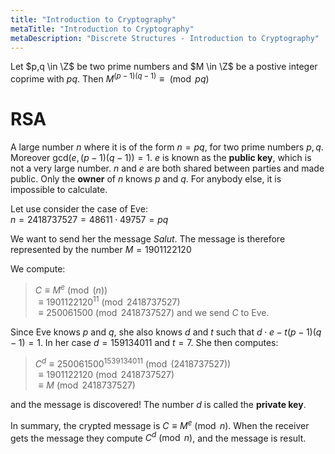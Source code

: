 ```yaml
---
title: "Introduction to Cryptography"
metaTitle: "Introduction to Cryptography"
metaDescription: "Discrete Structures - Introduction to Cryptography"
---
```


<link
  rel="stylesheet"
  href="https://cdn.jsdelivr.net/npm/katex@0.11.0/dist/katex.min.css"
  integrity="sha384-BdGj8xC2eZkQaxoQ8nSLefg4AV4/AwB3Fj+8SUSo7pnKP6Eoy18liIKTPn9oBYNG"
  crossOrigin="anonymous"
/>

Let $p,q \in \Z$ be two prime numbers and $M \in \Z$ be a postive integer coprime with $pq$. Then $M^{(p-1)(q-1)} \equiv \pmod{pq}$

# RSA

A large number $n$ where it is of the form $n=pq$, for two prime numbers $p,q$. Moreover gcd$(e, (p-1)(q-1)) = 1$. $e$ is known as the **public key**, which is not a very large number. $n$ and $e$ are both shared between parties and made public. Only the **owner** of $n$ knows $p$ and $q$. For anybody else, it is impossible to calculate. 

Let use consider the case of Eve:  
$n = 2418737527 = 48611 \cdot 49757 = pq$

We want to send her the message *Salut*. The message is therefore represented by the number $M = 1901122120$ 

We compute:
> $C\equiv M^e \pmod(n)$  
> $\equiv 1901122120^11 \pmod{2418737527}$  
> $\equiv 250061500 \pmod{2418737527}$
and we send $C$ to Eve.

Since Eve knows $p$ and $q$, she also knows $d$ and $t$ such that $d\cdot e - t(p-1)(q-1) = 1$. In her case $d = 159134011$ and $t = 7$. She then computes:

> $C^d\equiv 250061500^1539134011 \pmod(2418737527)$  
> $\equiv 1901122120 \pmod{2418737527}$  
> $\equiv M \pmod{2418737527}$

and the message is discovered! The number $d$ is called the **private key**.

In summary, the crypted message is $C \equiv M^e \pmod{n}$. When the receiver gets the message they compute $C^d \pmod{n}$, and the message is result.